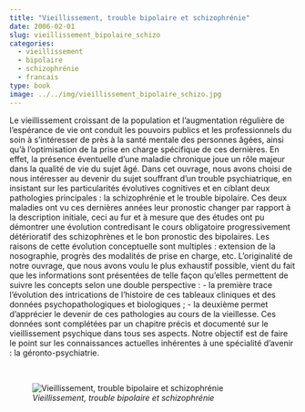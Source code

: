```yaml
---
title: "Vieillissement, trouble bipolaire et schizophrénie"
date: 2006-02-01
slug: vieillissement_bipolaire_schizo
categories:
  - vieillissement
  - bipolaire
  - schizophrénie
  - francais
type: book
image: ../../img/vieillissement_bipolaire_schizo.jpg
---
```


Le vieillissement croissant de la population et l’augmentation régulière de l’espérance de vie ont conduit les pouvoirs publics et les professionnels du soin à s’intéresser de près à la santé mentale des personnes âgées, ainsi qu’à l’optimisation de la prise en charge spécifique de ces dernières.
En effet, la présence éventuelle d’une maladie chronique joue un rôle majeur dans la qualité de vie du sujet âgé.
Dans cet ouvrage, nous avons choisi de nous intéresser au devenir du sujet souffrant d’un trouble psychiatrique, en insistant sur les particularités évolutives cognitives et en ciblant deux pathologies principales : la schizophrénie et le trouble bipolaire.
Ces deux maladies ont vu ces dernières années leur pronostic changer par rapport à la description initiale, ceci au fur et à mesure que des études ont pu démontrer une évolution contredisant le cours obligatoire progressivement détérioratif des schizophrènes et le bon pronostic des bipolaires.
Les raisons de cette évolution conceptuelle sont multiples : extension de la nosographie, progrès des modalités de prise en charge, etc.
L’originalité de notre ouvrage, que nous avons voulu le plus exhaustif possible, vient du fait que les informations sont présentées de telle façon qu'elles permettent de suivre les concepts selon une double perspective :
- la première trace l'évolution des intrications de l'histoire de ces tableaux cliniques et des données psychopathologiques et biologiques ;
- la deuxième permet d'apprécier le devenir de ces pathologies au cours de la vieillesse.
Ces données sont complétées par un chapitre précis et documenté sur le vieillissement psychique dans tous ses aspects.
Notre objectif est de faire le point sur les connaissances actuelles inhérentes à une spécialité d’avenir : la géronto-psychiatrie.

<br>

![_Vieillissement, trouble bipolaire et schizophrénie_](../../img/vieillissement_bipolaire_schizo.jpg)
